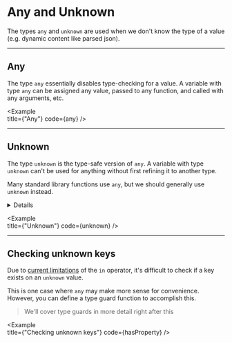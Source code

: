 
# Any and Unknown

The types `any` and `unknown` are used when we don't know the type of a value (e.g. dynamic content like parsed json).

---

## Any

The type `any` essentially disables type-checking for a value. A variable with type `any` can be assigned any value, passed to any function, and called with any arguments, etc.

<Example   
  title={"Any"}
  code={any}
/>

---

## Unknown

The type `unknown` is the type-safe version of `any`. A variable with type `unknown` can't be used for anything without first refining it to another type.

Many standard library functions use `any`, but we should generally use `unknown` instead.<Details> Unknown is relatively new - otherwise more standard library functions would probably use it.</Details>

<Example   
  title={"Unknown"}
  code={unknown}
/>

---

## Checking unknown keys

Due to [current limitations](https://github.com/Microsoft/TypeScript/issues/21732) of the `in` operator, it's difficult to check if a key exists on an `unknown` value.

This is one case where `any` may make more sense for convenience. However, you can define a type guard function to accomplish this.

> We'll cover type guards in more detail right after this

<Example   
  title={"Checking unknown keys"}
  code={hasProperty}
/>
